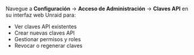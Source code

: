 Navegue a **Configuración** → **Acceso de Administración** → **Claves API** en su interfaz web Unraid para:

- Ver claves API existentes
- Crear nuevas claves API
- Gestionar permisos y roles
- Revocar o regenerar claves
